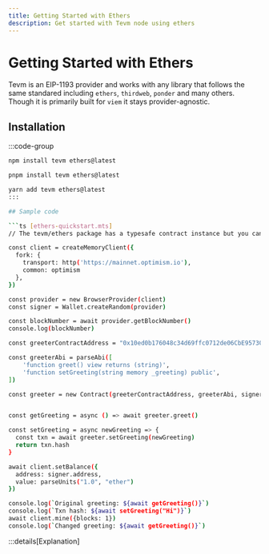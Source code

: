 ```yaml
---
title: Getting Started with Ethers
description: Get started with Tevm node using ethers
---
```



# Getting Started with Ethers

Tevm is an EIP-1193 provider and works with any library that follows the same standared including `ethers`, `thirdweb`, `ponder` and many others.
Though it is primarily built for `viem` it stays provider-agnostic.

## Installation

:::code-group

```bash [npm]
npm install tevm ethers@latest
```

```bash [pnpm]
pnpm install tevm ethers@latest
```

```bash [yarn]
yarn add tevm ethers@latest
:::

## Sample code

```ts [ethers-quickstart.mts]
// The tevm/ethers package has a typesafe contract instance but you can use regular ethers contract too

const client = createMemoryClient({
  fork: {
    transport: http('https://mainnet.optimism.io'),
    common: optimism
  },
})

const provider = new BrowserProvider(client)
const signer = Wallet.createRandom(provider)

const blockNumber = await provider.getBlockNumber()
console.log(blockNumber)

const greeterContractAddress = "0x10ed0b176048c34d69ffc0712de06CbE95730748"

const greeterAbi = parseAbi([
    'function greet() view returns (string)',
    'function setGreeting(string memory _greeting) public',
])

const greeter = new Contract(greeterContractAddress, greeterAbi, signer)


const getGreeting = async () => await greeter.greet()

const setGreeting = async newGreeting => {
  const txn = await greeter.setGreeting(newGreeting)
  return txn.hash
}

await client.setBalance({
  address: signer.address,
  value: parseUnits("1.0", "ether")
})

console.log(`Original greeting: ${await getGreeting()}`)
console.log(`Txn hash: ${await setGreeting("Hi")}`)
await client.mine({blocks: 1})
console.log(`Changed greeting: ${await getGreeting()}`)
```


:::details[Explanation]

